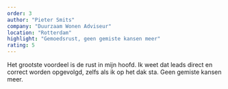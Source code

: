 ```yaml
---
order: 3
author: "Pieter Smits"
company: "Duurzaam Wonen Adviseur"
location: "Rotterdam"
highlight: "Gemoedsrust, geen gemiste kansen meer"
rating: 5
---
```

Het grootste voordeel is de rust in mijn hoofd. Ik weet dat leads direct en correct worden opgevolgd, zelfs als ik op het dak sta. Geen gemiste kansen meer.
